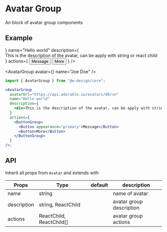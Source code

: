 
# Avatar Group

An block of avatar group components

## Example

<div style={{ maxWidth: "600px" }}>
  <AvatarGroup
    avatar={<Avatar avatarUrl="https://i.pravatar.cc/120" />}
    name="Hello world"
    description={
      <div>
        This is the description of the avatar, can be apply with string or
        react child
      </div>
    }
    actions={
      <ButtonGroup>
        <Button appearance="primary">Message</Button>
        <Button>More</Button>
      </ButtonGroup>
    }
  />

  <AvatarGroup
    avatar={<Avatar avatarUrl="https://i.pravatar.cc/120" />}
    name="Joe Doe"
  />
</div>

```jsx
import { AvatarGroup } from "@w-design/core";

<AvatarGroup
  avatarUrl="https://api.adorable.io/avatars/80/vn"
  name="Hello world"
  description={
    <div>This is the description of the avatar, can be apply with string or react child</div>
  }
  actions={
    <ButtonGroup>
      <Button appearance="primary">Message</Button>
      <Button>More</Button>
    </ButtonGroup>
  }
/>;
```

## API

Inherit all props from `Avatar` and extends with

| Props       | Type                     | default | description              |
| ----------- | ------------------------ | ------- | ------------------------ |
| name        | string                   |         | name of avatar           |
| description | string, ReactChild       |         | avatar group description |
| actions     | ReactChild, ReactChild[] |         | avatar group actions     |
